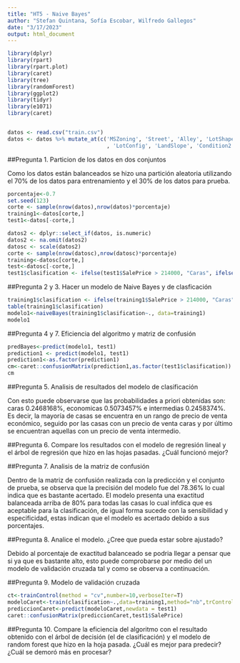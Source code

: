 ```yaml
---
title: "HT5 - Naive Bayes"
author: "Stefan Quintana, Sofía Escobar, Wilfredo Gallegos"
date: "3/17/2023"
output: html_document
---
```


```r
library(dplyr)
library(rpart)
library(rpart.plot)
library(caret)
library(tree)
library(randomForest)
library(ggplot2)
library(tidyr)
library(e1071)
library(caret)


datos <- read.csv("train.csv")
datos <- datos %>% mutate_at(c('MSZoning', 'Street', 'Alley', 'LotShape', 'LandContour', 'Utilities'
                               , 'LotConfig', 'LandSlope', 'Condition2', 'RoofMatl', 'Exterior2nd', 'Electrical'),as.factor)
```


##Pregunta 1. Particion de los datos en dos conjuntos

Como los datos están balanceados se hizo una partición aleatoria utilizando el 70% de los datos para entrenamiento y el 30% de los datos para prueba.

```r
porcentaje<-0.7
set.seed(123)
corte <- sample(nrow(datos),nrow(datos)*porcentaje)
training1<-datos[corte,]
test1<-datos[-corte,]

datos2 <- dplyr::select_if(datos, is.numeric)
datos2 <- na.omit(datos2)
datosc <- scale(datos2)
corte <- sample(nrow(datosc),nrow(datosc)*porcentaje)
training<-datosc[corte,]
test<-datosc[-corte,]
test1$clasification <- ifelse(test1$SalePrice > 214000, "Caras", ifelse(test1$SalePrice>163000, "Intemedia", "Economicas"))

```

  
##Pregunta 2 y 3. Hacer un modelo de Naive Bayes y de clasficación
```r
training1$clasification <- ifelse(training1$SalePrice > 214000, "Caras", ifelse(training1$SalePrice>163000, "Intemedia", "Economicas"))
table(training1$clasification)
modelo1<-naiveBayes(training1$clasification~., data=training1)
modelo1
```

##Pregunta 4 y 7. Eficiencia del algoritmo y matriz de confusión
```r

predBayes<-predict(modelo1, test1)
prediction1 <- predict(modelo1, test1)
prediction1<-as.factor(prediction1)
cm<-caret::confusionMatrix(prediction1,as.factor(test1$clasification))
cm
```

##Pregunta 5. Analisis de resultados del modelo de clasificación

Con esto puede observarse que las probabilidades a priori obtenidas son: caras 0.2468168%, economicas 0.5073457% e intermedias 0.2458374%. Es decir, la mayoría de casas se encuentra en un rango de precio de venta económico, seguido por las casas con un precio de venta caras y por último se encuentran aquellas con un precio de venta intermedio.

##Pregunta 6. Compare los resultados con el modelo de regresión lineal y el árbol de regresión que hizo en las hojas pasadas. ¿Cuál funcionó mejor?

##Pregunta 7. Analisis de la matriz de confusión

Dentro de la matriz de confusión realizada con la predicción y el conjunto de prueba, se observa que la precisión del modelo fue del 78.36% lo cual indica que es bastante acertado. El modelo presenta una exactitud balanceada arriba de 80% para todas las casas lo cual infdica que es aceptable para la clasificación, de igual forma sucede con la sensibilidad y especificidad, estas indican que el modelo es acertado debido a sus porcentajes. 

##Pregunta 8. Analice el modelo. ¿Cree que pueda estar sobre ajustado?

Debido al porcentaje de exactitud balanceado se podria llegar a pensar que si ya que es bastante alto, esto puede comprobarse por medio del un modelo de validación cruzada tal y como se observa a continuación. 

##Pregunta 9. Modelo de validación cruzada

```r
ct<-trainControl(method = "cv",number=10,verboseIter=T)
modeloCaret<-train(clasification~.,data=training1,method="nb",trControl = ct)
prediccionCaret<-predict(modeloCaret,newdata = test1)
caret::confusionMatrix(prediccionCaret,test1$SalePrice)
```

##Pregunta 10. Compare la eficiencia del algoritmo con el resultado obtenido con el árbol de decisión (el de clasificación) y el modelo de random forest que hizo en la hoja pasada. ¿Cuál es mejor para predecir? ¿Cuál se demoró más en procesar?